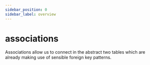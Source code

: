 ```yaml
---
sidebar_position: 0
sidebar_label: overview
---
```


# associations

Associations allow us to connect in the abstract two tables which are already making use of sensible foreign key patterns.
